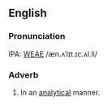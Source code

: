 ==English==
===Pronunciation===
IPA: [[WEAE]] /æn.ʌˈlɪt.ɪc.ʌl.li/

===Adverb===
# In an [[analytical]] manner.
<!-- material copied from Webster's Revised Unabridged Dictionary (1913) -->